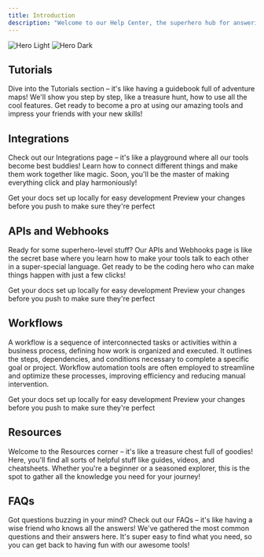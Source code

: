 ```yaml
---
title: Introduction
description: "Welcome to our Help Center, the superhero hub for answering all your questions! Imagine it's like a magical library where all the answers to your wonders are waiting. Whether you're a tech whiz or just getting started, our Help Center is here to make sure you find exactly what you need, like a superhero sidekick ready to save the day!"
---
```


<img
  className="block dark:hidden"
  src="/images/hero-light.svg"
  alt="Hero Light"
/>
<img
  className="hidden dark:block"
  src="/images/hero-dark.svg"
  alt="Hero Dark"
/>

## Tutorials

Dive into the Tutorials section – it's like having a guidebook full of adventure maps! We'll show you step by step, like a treasure hunt, how to use all the cool features. Get ready to become a pro at using our amazing tools and impress your friends with your new skills!

<CardGroup cols={3}>
  <Card
    title="How to create a company?"
    icon="book-open"
    href="https://mintlify.com/docs/quickstart"
  >
  </Card>
  <Card
    title="How to edit your company information?"
    icon="book-open"
    href="https://mintlify.com/docs/development"
  >
  </Card>
  <Card
    title="How to delete your company?"
    icon="book-open"
    href="https://mintlify.com/docs/development"
  >
  </Card>
</CardGroup>

## Integrations

Check out our Integrations page – it's like a playground where all our tools become best buddies! Learn how to connect different things and make them work together like magic. Soon, you'll be the master of making everything click and play harmoniously!

<CardGroup cols={2}>
  <Card
    title="Edit Your Docs"
    icon="pen-to-square"
    href="https://mintlify.com/docs/quickstart"
  >
    Get your docs set up locally for easy development
  </Card>
  <Card
    title="Preview Changes"
    icon="image"
    href="https://mintlify.com/docs/development"
  >
    Preview your changes before you push to make sure they're perfect
  </Card>
</CardGroup>

## APIs and Webhooks

Ready for some superhero-level stuff? Our APIs and Webhooks page is like the secret base where you learn how to make your tools talk to each other in a super-special language. Get ready to be the coding hero who can make things happen with just a few clicks!

<CardGroup cols={2}>
  <Card
    title="API Token"
    icon="key"
    href="https://mintlify.com/docs/quickstart"
  >
    Get your docs set up locally for easy development
  </Card>
  <Card
    title="Authentication"
    icon="lock"
    href="https://mintlify.com/docs/development"
  >
    Preview your changes before you push to make sure they're perfect
  </Card>
</CardGroup>

## Workflows

A workflow is a sequence of interconnected tasks or activities within a business process, defining how work is organized and executed. It outlines the steps, dependencies, and conditions necessary to complete a specific goal or project. Workflow automation tools are often employed to streamline and optimize these processes, improving efficiency and reducing manual intervention.

<CardGroup cols={2}>
  <Card
    title="Triggers"
    icon="play"
    href="https://mintlify.com/docs/quickstart"
  >
    Get your docs set up locally for easy development
  </Card>
  <Card
    title="Modules"
    icon="box-open"
    href="https://mintlify.com/docs/development"
  >
    Preview your changes before you push to make sure they're perfect
  </Card>
</CardGroup>

## Resources

Welcome to the Resources corner – it's like a treasure chest full of goodies! Here, you'll find all sorts of helpful stuff like guides, videos, and cheatsheets. Whether you're a beginner or a seasoned explorer, this is the spot to gather all the knowledge you need for your journey!

## FAQs

Got questions buzzing in your mind? Check out our FAQs – it's like having a wise friend who knows all the answers! We've gathered the most common questions and their answers here. It's super easy to find what you need, so you can get back to having fun with our awesome tools!
